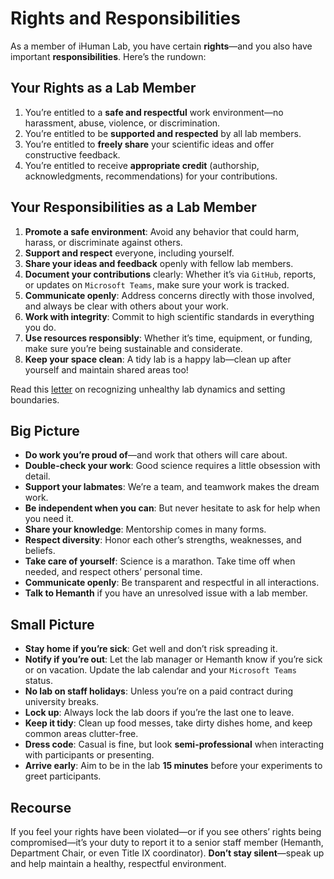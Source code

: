 # Rights and Responsibilities

As a member of iHuman Lab, you have certain **rights**—and you also have important **responsibilities**. Here’s the rundown:

## Your Rights as a Lab Member

1. You’re entitled to a **safe and respectful** work environment—no harassment, abuse, violence, or discrimination.
2. You’re entitled to be **supported and respected** by all lab members.
3. You’re entitled to **freely share** your scientific ideas and offer constructive feedback.
4. You’re entitled to receive **appropriate credit** (authorship, acknowledgments, recommendations) for your contributions.

## Your Responsibilities as a Lab Member

1. **Promote a safe environment**: Avoid any behavior that could harm, harass, or discriminate against others.
2. **Support and respect** everyone, including yourself.
3. **Share your ideas and feedback** openly with fellow lab members.
4. **Document your contributions** clearly: Whether it’s via `GitHub`, reports, or updates on `Microsoft Teams`, make sure your work is tracked.
5. **Communicate openly**: Address concerns directly with those involved, and always be clear with others about your work.
6. **Work with integrity**: Commit to high scientific standards in everything you do.
7. **Use resources responsibly**: Whether it’s time, equipment, or funding, make sure you're being sustainable and considerate.
8. **Keep your space clean**: A tidy lab is a happy lab—clean up after yourself and maintain shared areas too!

:::{.callout-note title=Task}
Read this [letter](https://www.science.org/content/article/what-can-we-learn-dartmouth){target="\_blank"} on recognizing unhealthy lab dynamics and setting boundaries.
:::

## Big Picture

* **Do work you’re proud of**—and work that others will care about.
* **Double-check your work**: Good science requires a little obsession with detail.
* **Support your labmates**: We’re a team, and teamwork makes the dream work.
* **Be independent when you can**: But never hesitate to ask for help when you need it.
* **Share your knowledge**: Mentorship comes in many forms.
* **Respect diversity**: Honor each other’s strengths, weaknesses, and beliefs.
* **Take care of yourself**: Science is a marathon. Take time off when needed, and respect others' personal time.
* **Communicate openly**: Be transparent and respectful in all interactions.
* **Talk to Hemanth** if you have an unresolved issue with a lab member.

## Small Picture

* **Stay home if you’re sick**: Get well and don’t risk spreading it.
* **Notify if you’re out**: Let the lab manager or Hemanth know if you’re sick or on vacation. Update the lab calendar and your `Microsoft Teams` status.
* **No lab on staff holidays**: Unless you’re on a paid contract during university breaks.
* **Lock up**: Always lock the lab doors if you’re the last one to leave.
* **Keep it tidy**: Clean up food messes, take dirty dishes home, and keep common areas clutter-free.
* **Dress code**: Casual is fine, but look **semi-professional** when interacting with participants or presenting.
* **Arrive early**: Aim to be in the lab **15 minutes** before your experiments to greet participants.

## Recourse

If you feel your rights have been violated—or if you see others’ rights being compromised—it’s your duty to report it to a senior staff member (Hemanth, Department Chair, or even Title IX coordinator). **Don’t stay silent**—speak up and help maintain a healthy, respectful environment.
